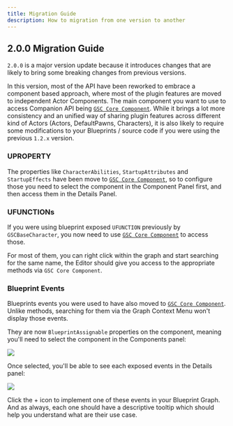 ```yaml
---
title: Migration Guide
description: How to migration from one version to another
---
```


## 2.0.0 Migration Guide

`2.0.0` is a major version update because it introduces changes that are likely to bring some breaking changes from previous versions.

In this version, most of the API have been reworked to embrace a component based approach, where most of the plugin features are moved to independent Actor Components. The main component you want to use to access Companion API being [`GSC Core Component`](/api/gsc-core-component). While it brings a lot more consistency and an unified way of sharing plugin features across different kind of Actors (Actors, DefaultPawns, Characters), it is also likely to require some modifications to your Blueprints / source code if you were using the previous `1.2.x` version.

### UPROPERTY

The properties like `CharacterAbilities`, `StartupAttributes` and `StartupEffects` have been move to [`GSC Core Component`](/api/gsc-core-component), so to configure those you need to select the component in the Component Panel first, and then access them in the Details Panel.

### UFUNCTIONs

If you were using blueprint exposed `UFUNCTION` previously by `GSCBaseCharacter`, you now need to use [`GSC Core Component`](/api/gsc-core-component) to access those.

For most of them, you can right click within the graph and start searching for the same name, the Editor should give you access to the appropriate methods via `GSC Core Component`.

### Blueprint Events

Blueprints events you were used to have also moved to [`GSC Core Component`](/api/gsc-core-component). Unlike methods, searching for them via the Graph Context Menu won't display those events. 

They are now `BlueprintAssignable` properties on the component, meaning you'll need to select the component in the Components panel:

![](components_panel.png)

Once selected, you'll be able to see each exposed events in the Details panel:

![](core_events.png)

Click the + icon to implement one of these events in your Blueprint Graph. And as always, each one should have a descriptive tooltip which should help you understand what are their use case.

